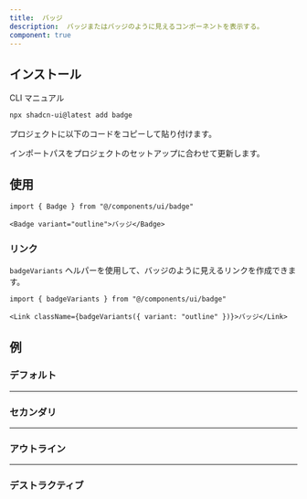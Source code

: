 ```yaml
---
title:  バッジ
description:  バッジまたはバッジのように見えるコンポーネントを表示する。
component: true
---
```


<ComponentPreview name="badge-demo" description="バッジ" />

## インストール

<Tabs defaultValue="cli">

<TabsList>
  <TabsTrigger value="cli">CLI</TabsTrigger>
  <TabsTrigger value="manual">マニュアル</TabsTrigger>
</TabsList>
<TabsContent value="cli">

```bash
npx shadcn-ui@latest add badge
```

</TabsContent>

<TabsContent value="manual">

<Steps>

<Step>プロジェクトに以下のコードをコピーして貼り付けます。</Step>

<ComponentSource name="badge" />

<Step>インポートパスをプロジェクトのセットアップに合わせて更新します。</Step>

</Steps>

</TabsContent>

</Tabs>

## 使用

```tsx
import { Badge } from "@/components/ui/badge"
```

```tsx
<Badge variant="outline">バッジ</Badge>
```

### リンク

`badgeVariants` ヘルパーを使用して、バッジのように見えるリンクを作成できます。

```tsx
import { badgeVariants } from "@/components/ui/badge"
```

```tsx
<Link className={badgeVariants({ variant: "outline" })}>バッジ</Link>
```

## 例

### デフォルト

<ComponentPreview name="badge-demo" description="バッジ" />

---

### セカンダリ

<ComponentPreview
  name="badge-secondary"
  description="バッジを variant としてセカンダリで使用。"
/>

---

### アウトライン

<ComponentPreview
  name="badge-outline"
  description="バッジを variant としてアウトラインで使用。"
/>

---

### デストラクティブ

<ComponentPreview name="badge-destructive" description="デストラクティブなバッジ。" />